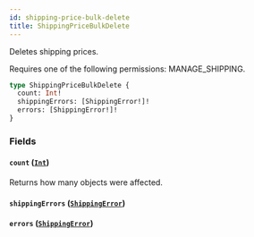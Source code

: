```yaml
---
id: shipping-price-bulk-delete
title: ShippingPriceBulkDelete
---
```


Deletes shipping prices.

Requires one of the following permissions: MANAGE_SHIPPING.

```graphql
type ShippingPriceBulkDelete {
  count: Int!
  shippingErrors: [ShippingError!]!
  errors: [ShippingError!]!
}
```

### Fields

#### `count` ([`Int`](../../../developer/api-reference/scalars/int))

Returns how many objects were affected.

#### `shippingErrors` ([`ShippingError`](../../../developer/api-reference/objects/shipping-error))

#### `errors` ([`ShippingError`](../../../developer/api-reference/objects/shipping-error))
